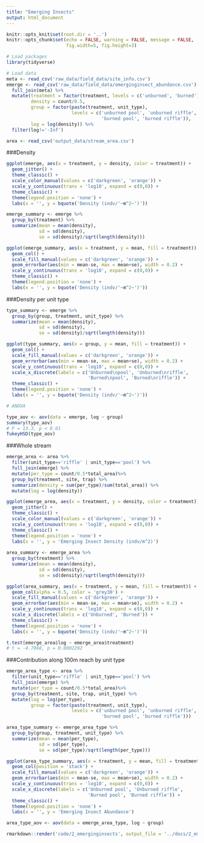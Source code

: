 ```yaml
---
title: "Emerging Insects"
output: html_document
---
```


```r
knitr::opts_knit$set(root.dir = '..')
knitr::opts_chunk$set(echo = FALSE, warning = FALSE, message = FALSE,
                      fig.width=5, fig.height=3)
```

```r

# Load packages
library(tidyverse)

# Load data
meta <- read_csv('raw_data/field_data/site_info.csv')
emerge <- read_csv('raw_data/field_data/emerginginsect_abundance.csv') %>% 
  full_join(meta) %>% 
  mutate(treatment = factor(treatment, levels = c('unburned', 'burned')),
         density = count/0.5,
         group = factor(paste(treatment, unit_type),
                        levels = c('unburned pool', 'unburned riffle',
                                   'burned pool', 'burned riffle')),
         log = log(density)) %>% 
  filter(log!='-Inf')

area <- read_csv('output_data/stream_area.csv')

```

###Density

```r

ggplot(emerge, aes(x = treatment, y = density, color = treatment)) +
  geom_jitter() +
  theme_classic() +
  scale_color_manual(values = c('darkgreen', 'orange')) +
  scale_y_continuous(trans = 'log10', expand = c(0,0)) +
  theme_classic() +
  theme(legend.position = 'none') +
  labs(x = '', y = bquote('Density (indv/'~m^2~')'))

emerge_summary <- emerge %>% 
  group_by(treatment) %>% 
  summarize(mean = mean(density),
            sd = sd(density),
            se = sd(density)/sqrt(length(density)))

ggplot(emerge_summary, aes(x = treatment, y = mean, fill = treatment)) +
  geom_col() +
  scale_fill_manual(values = c('darkgreen', 'orange')) +
  geom_errorbar(aes(min = mean-se, max = mean+se), width = 0.2) +
  scale_y_continuous(trans = 'log10', expand = c(0,0)) +
  theme_classic() +
  theme(legend.position = 'none') +
  labs(x = '', y = bquote('Density (indv/'~m^2~')'))

```

###Density per unit type

```r

type_summary <- emerge %>% 
  group_by(group, treatment, unit_type) %>% 
  summarize(mean = mean(density),
            sd = sd(density),
            se = sd(density)/sqrt(length(density))) 

ggplot(type_summary, aes(x = group, y = mean, fill = treatment)) +
  geom_col() +
  scale_fill_manual(values = c('darkgreen', 'orange')) +
  geom_errorbar(aes(min = mean-se, max = mean+se), width = 0.2) +
  scale_y_continuous(trans = 'log10', expand = c(0,0)) +
  scale_x_discrete(labels = c('Unburned\npool', 'Unburned\nriffle',
                              'Burned\npool', 'Burned\nriffle')) +
  theme_classic() +
  theme(legend.position = 'none') +
  labs(x = '', y = bquote('Density (indv/'~m^2~')'))

# ANOVA

type_aov <- aov(data = emerge, log ~ group)
summary(type_aov)
# F = 13.3, p < 0.01
TukeyHSD(type_aov)

```

###Whole stream

```r

emerge_area <- area %>%
  filter(unit_type=='riffle' | unit_type=='pool') %>% 
  full_join(emerge) %>% 
  mutate(per_type = count/0.5*total_area)%>% 
  group_by(treatment, site, trap) %>% 
  summarize(density = sum(per_type)/sum(total_area)) %>% 
  mutate(log = log(density))

ggplot(emerge_area, aes(x = treatment, y = density, color = treatment)) +
  geom_jitter() +
  theme_classic() +
  scale_color_manual(values = c('darkgreen', 'orange')) +
  scale_y_continuous(trans = 'log10', expand = c(0,0)) +
  theme_classic() +
  theme(legend.position = 'none') +
  labs(x = '', y = 'Emerging Insect Density (indv/m^2)')
  
area_summary <- emerge_area %>% 
  group_by(treatment) %>% 
  summarize(mean = mean(density),
            sd = sd(density),
            se = sd(density)/sqrt(length(density)))

ggplot(area_summary, aes(x = treatment, y = mean, fill = treatment)) +
  geom_col(alpha = 0.5, color = 'grey30') +
  scale_fill_manual(values = c('darkgreen', 'orange')) +
  geom_errorbar(aes(min = mean-se, max = mean+se), width = 0.2) +
  scale_y_continuous(trans = 'log10', expand = c(0,0)) +
  scale_x_discrete(labels = c('Unburned', 'Burned')) +
  theme_classic() +
  theme(legend.position = 'none') +
  labs(x = '', y = bquote('Density (indv/'~m^2~')'))

t.test(emerge_area$log ~ emerge_area$treatment)
# t = -4.7968, p = 0.0002292

```

###Contribution along 100m reach by unit type

```r

emerge_area_type <- area %>%
  filter(unit_type=='riffle' | unit_type=='pool') %>% 
  full_join(emerge) %>% 
  mutate(per_type = count/0.5*total_area)%>% 
  group_by(treatment, site, trap, unit_type) %>% 
  mutate(log = log(per_type),
         group = factor(paste(treatment, unit_type),
                        levels = c('unburned pool', 'unburned riffle',
                                   'burned pool', 'burned riffle')))

area_type_summary <- emerge_area_type %>% 
  group_by(group, treatment, unit_type) %>% 
  summarize(mean = mean(per_type),
            sd = sd(per_type),
            se = sd(per_type)/sqrt(length(per_type)))

ggplot(area_type_summary, aes(x = treatment, y = mean, fill = treatment, alpha = unit_type)) +
  geom_col(position = 'stack') +
  scale_fill_manual(values = c('darkgreen', 'orange')) +
  geom_errorbar(aes(min = mean-se, max = mean+se), width = 0.2) +
  scale_y_continuous(trans = 'log10', expand = c(0,0)) +
  scale_x_discrete(labels = c('Unburned pool', 'Unburned riffle',
                              'Burned pool', 'Burned riffle')) +
  theme_classic() +
  theme(legend.position = 'none') +
  labs(x = '', y = 'Emerging Insect Abundance')

area_type_aov <- aov(data = emerge_area_type, log ~ group)

```

```r

rmarkdown::render('code/2_emerginginsects', output_file = '../docs/2_emerginginsects.html')

```
